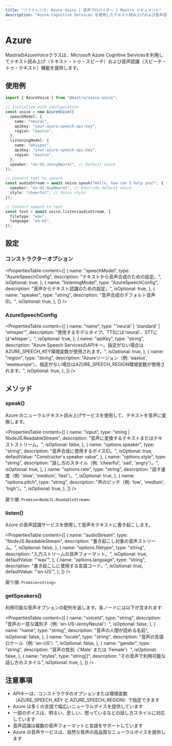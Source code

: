 ```yaml
---
title: "リファレンス: Azure Voice | 音声プロバイダー | Mastra ドキュメント"
description: "Azure Cognitive Services を使用したテキスト読み上げおよび音声認識機能を提供する AzureVoice クラスのドキュメント。"
---
```




# Azure

MastraのAzureVoiceクラスは、Microsoft Azure Cognitive Servicesを利用してテキスト読み上げ（テキスト・トゥ・スピーチ）および音声認識（スピーチ・トゥ・テキスト）機能を提供します。



## 使用例

```typescript
import { AzureVoice } from "@mastra/voice-azure";

// Initialize with configuration
const voice = new AzureVoice({
  speechModel: {
    name: "neural",
    apiKey: "your-azure-speech-api-key",
    region: "eastus",
  },
  listeningModel: {
    name: "whisper",
    apiKey: "your-azure-speech-api-key",
    region: "eastus",
  },
  speaker: "en-US-JennyNeural", // Default voice
});

// Convert text to speech
const audioStream = await voice.speak("Hello, how can I help you?", {
  speaker: "en-US-GuyNeural", // Override default voice
  style: "cheerful", // Voice style
});

// Convert speech to text
const text = await voice.listen(audioStream, {
  filetype: "wav",
  language: "en-US",
});
```



## 設定

### コンストラクターオプション

<PropertiesTable
  content={[
    {
      name: "speechModel",
      type: "AzureSpeechConfig",
      description: "テキストから音声合成のための設定。",
      isOptional: true,
    },
    {
      name: "listeningModel",
      type: "AzureSpeechConfig",
      description: "音声からテキスト認識のための設定。",
      isOptional: true,
    },
    {
      name: "speaker",
      type: "string",
      description: "音声合成のデフォルト音声ID。",
      isOptional: true,
    },
  ]}
/>

### AzureSpeechConfig

<PropertiesTable
  content={[
    {
      name: "name",
      type: "'neural' | 'standard' | 'whisper'",
      description: "使用するモデルタイプ。TTSには'neural'、STTには'whisper'。",
      isOptional: true,
    },
    {
      name: "apiKey",
      type: "string",
      description:
        "Azure Speech ServicesのAPIキー。指定がない場合はAZURE_SPEECH_KEY環境変数が使用されます。",
      isOptional: true,
    },
    {
      name: "region",
      type: "string",
      description:
        "Azureリージョン（例: 'eastus', 'westeurope'）。指定がない場合はAZURE_SPEECH_REGION環境変数が使用されます。",
      isOptional: true,
    },
  ]}
/>



## メソッド

### speak()

Azure のニューラルテキスト読み上げサービスを使用して、テキストを音声に変換します。

<PropertiesTable
  content={[
    {
      name: "input",
      type: "string | NodeJS.ReadableStream",
      description: "音声に変換するテキストまたはテキストストリーム。",
      isOptional: false,
    },
    {
      name: "options.speaker",
      type: "string",
      description: "音声合成に使用するボイスID。",
      isOptional: true,
      defaultValue: "Constructor's speaker value",
    },
    {
      name: "options.style",
      type: "string",
      description: "話し方のスタイル（例: 'cheerful', 'sad', 'angry'）。",
      isOptional: true,
    },
    {
      name: "options.rate",
      type: "string",
      description: "話す速度（例: 'slow', 'medium', 'fast'）。",
      isOptional: true,
    },
    {
      name: "options.pitch",
      type: "string",
      description: "声のピッチ（例: 'low', 'medium', 'high'）。",
      isOptional: true,
    },
  ]}
/>

戻り値: `Promise<NodeJS.ReadableStream>`

### listen()

Azure の音声認識サービスを使用して音声をテキストに書き起こします。

<PropertiesTable
  content={[
    {
      name: "audioStream",
      type: "NodeJS.ReadableStream",
      description: "書き起こし対象の音声ストリーム。",
      isOptional: false,
    },
    {
      name: "options.filetype",
      type: "string",
      description: "入力ストリームの音声フォーマット。",
      isOptional: true,
      defaultValue: "'wav'",
    },
    {
      name: "options.language",
      type: "string",
      description: "書き起こしに使用する言語コード。",
      isOptional: true,
      defaultValue: "'en-US'",
    },
  ]}
/>

戻り値: `Promise<string>`

### getSpeakers()

利用可能な音声オプションの配列を返します。各ノードには以下が含まれます:

<PropertiesTable
  content={[
    {
      name: "voiceId",
      type: "string",
      description:
        "音声の一意な識別子（例: 'en-US-JennyNeural'）",
      isOptional: false,
    },
    {
      name: "name",
      type: "string",
      description: "音声の人間が読める名前",
      isOptional: false,
    },
    {
      name: "locale",
      type: "string",
      description: "音声の言語ロケール（例: 'en-US'）",
      isOptional: false,
    },
    {
      name: "gender",
      type: "string",
      description: "音声の性別（'Male' または 'Female'）",
      isOptional: false,
    },
    {
      name: "styles",
      type: "string[]",
      description: "その音声で利用可能な話し方のスタイル",
      isOptional: true,
    },
  ]}
/>



## 注意事項

- APIキーは、コンストラクタのオプションまたは環境変数（AZURE_SPEECH_KEY と AZURE_SPEECH_REGION）で指定できます
- Azure は多くの言語で幅広いニューラルボイスを提供しています
- 一部のボイスは、明るい、悲しい、怒っているなどの話し方スタイルに対応しています
- 音声認識は複数の音声フォーマットと言語をサポートしています
- Azure の音声サービスは、自然な音声の高品質なニューラルボイスを提供します
